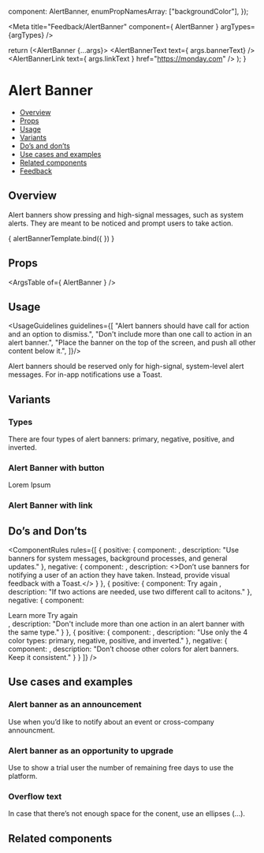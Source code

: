 
  component: AlertBanner,
  enumPropNamesArray: ["backgroundColor"],
});

<Meta
  title="Feedback/AlertBanner"
  component={ AlertBanner }
  argTypes={argTypes}
/>

<!--- Component template -->

  return (<AlertBanner {...args}>
            <AlertBannerText text={ args.bannerText} />
            <AlertBannerLink text={ args.linkText } href="https://monday.com" />
          </AlertBanner>);
}

<!--- Component documentation -->

# Alert Banner
- [Overview](#overview)
- [Props](#props)
- [Usage](#usage)
- [Variants](#variants)
- [Do’s and don’ts](#dos-and-donts)
- [Use cases and examples](#use-cases-and-examples)
- [Related components](#related-components)
- [Feedback](#feedback)

## Overview
Alert banners show pressing and high-signal messages, such as system alerts. They are meant to be noticed and prompt users to take action.

<Canvas>
  <Story name="Overview"
         args={{ bannerText: "Alert banner message", linkText: "this is a CTA", className: "monday-storybook-alert-banner_big-container" }}>
    { alertBannerTemplate.bind({ }) }
  </Story>
</Canvas>

## Props
<ArgsTable of={ AlertBanner } />

## Usage
<UsageGuidelines guidelines={[
  "Alert banners should have call for action and an option to dismiss.",
  "Don't include more than one call to action in an alert banner.",
  "Place the banner on the top of the screen, and push all other content below it.",
]}/>

<Tip>Alert banners should be reserved only for high-signal, system-level alert messages. For in-app notifications use a <Link href="/?path=/docs/components-toast--overview" size={Link.sizes.SMALL} withoutSpacing>Toast.</Link></Tip>

## Variants
### Types
There are four types of alert banners: primary, negative, positive, and inverted.
<Canvas>
  <Story name="Types">
    <div className="monday-storybook-alert-banner_column-wrapper monday-storybook-alert-banner_big-container">
      <AlertBanner>
        <AlertBannerText text="Alert banner message" />
        <AlertBannerLink text="this is a CTA" href="https://monday.com" />
      </AlertBanner>
      <AlertBanner backgroundColor={AlertBanner.backgroundColors.NEGATIVE}>
        <AlertBannerText text="Alert banner message" />
        <AlertBannerLink text="this is a CTA" href="https://monday.com" />
      </AlertBanner>
      <AlertBanner backgroundColor={AlertBanner.backgroundColors.POSITIVE}>
        <AlertBannerText text="Alert banner message" />
        <AlertBannerLink text="this is a CTA" href="https://monday.com" />
      </AlertBanner>
      <AlertBanner backgroundColor={AlertBanner.backgroundColors.DARK}>
        <AlertBannerText text="Alert banner message" />
        <AlertBannerLink text="this is a CTA" href="https://monday.com" />
      </AlertBanner>
    </div>
  </Story>
</Canvas>

### Alert Banner with button
<Canvas>
  <Story name="Alert Banner with button">
    <AlertBanner className="monday-storybook-alert-banner_big-container">
        <AlertBannerText text="Lorem ipsum dolor sit amet" />
      <AlertBannerButton>Lorem Ipsum</AlertBannerButton>
    </AlertBanner>
  </Story>
</Canvas>

### Alert Banner with link
<Canvas>
  <Story name="Alert Banner with link">
    <AlertBanner className="monday-storybook-alert-banner_big-container">
      <AlertBannerText text="Alert banner message" />
      <AlertBannerLink text="this is a CTA" href="https://monday.com" />
    </AlertBanner>
  </Story>
</Canvas>

## Do’s and Don’ts
<ComponentRules
  rules={[
    {
      positive: {
        component:
          <AlertBanner className="monday-storybook-alert-banner_medium-container">
            <AlertBannerText text="Join us at Elevate!" />
            <AlertBannerLink text="RSVP now" href="https://monday.com" />
          </AlertBanner>,
        description: "Use banners for system messages, background processes, and general updates."
      },
      negative: {
        component:
           <AlertBanner className="monday-storybook-alert-banner_medium-container">
            <AlertBannerText text="We successfully archived 1 item" />
          </AlertBanner>,
        description: <>Don’t use banners for notifying a user of an action they have taken. Instead, provide visual feedback with a <Link href="/?path=/docs/components-toast--overview" withoutSpacing>Toast.</Link></>
      }
    },
    {
      positive: {
        component:
          <AlertBanner className="monday-storybook-alert-banner_medium-container" backgroundColor={AlertBanner.backgroundColors.NEGATIVE}>
            <AlertBannerText text="No connection" />
            <AlertBannerLink text="Learn more" href="https://monday.com" />
            <AlertBannerButton>Try again</AlertBannerButton>
          </AlertBanner>,
        description: "If two actions are needed, use two different call to acitons."
      },
      negative: {
        component:
          <div className="monday-storybook-alert-banner_column-wrapper">
            <AlertBanner backgroundColor={AlertBanner.backgroundColors.NEGATIVE} className="monday-storybook-alert-banner_medium-container">
              <AlertBannerText text="No connection" />
              <AlertBannerLink text="Learn more" href="https://monday.com" />
              <AlertBannerLink text="Try again" href="https://monday.com" />
            </AlertBanner>
            <AlertBanner backgroundColor={AlertBanner.backgroundColors.NEGATIVE} className="monday-storybook-alert-banner_medium-container">
              <AlertBannerText text="No connection" />
              <AlertBannerButton>Learn more</AlertBannerButton>
              <AlertBannerButton>Try again</AlertBannerButton>
            </AlertBanner>
          </div>,
        description: "Don't include more than one action in an alert banner with the same type."
      }
    },
    {
      positive: {
        component:
          <AlertBanner backgroundColor={AlertBanner.backgroundColors.DARK} className="monday-storybook-alert-banner_medium-container">
            <AlertBannerText text="Join us at Elevate!" />
            <AlertBannerLink text="RSVP now" href="https://monday.com" />
          </AlertBanner>,
        description: "Use only the 4 color types: primary, negative, positive, and inverted."
      },
      negative: { 
        component:
          <AlertBanner className="monday-storybook-alert-banner_medium-container monday-storybook-alert-banner_pink">
            <AlertBannerText text="Join us at Elevate!" />
            <AlertBannerLink text="RSVP now" href="https://monday.com" />
          </AlertBanner>,
        description: "Don’t choose other colors for alert banners. Keep it consistent."
      }
    }
  ]}
/>

## Use cases and examples
### Alert banner as an announcement
Use when you’d like to notify about an event or cross-company announcment.
<Canvas>
  <Story name="Alert banner as an announcement">
    <AlertBanner backgroundColor={AlertBanner.backgroundColors.DARK} className="monday-storybook-alert-banner_big-container">
      <AlertBannerText text="Join us at Elevate 2022" />
      <AlertBannerLink text="RSVP now" href="https://monday.com" />
    </AlertBanner>
  </Story>
</Canvas>

### Alert banner as an opportunity to upgrade
Use to show a trial user the number of remaining free days to use the platform.
<Canvas>
  <Story name="Alert banner as an opportunity to upgrade">
    <AlertBanner className="monday-storybook-alert-banner_big-container">
      <AlertBannerText text="7 days left on your monday CRM trial" />
      <AlertBannerLink text="Upgrade now" href="https://monday.com" />
    </AlertBanner>
  </Story>
</Canvas>

### Overflow text
In case that there’s not enough space for the conent, use an ellipses (...).
<Canvas>
  <Story name="Overflow text">
    <AlertBanner className="monday-storybook-alert-banner_small-container">
      <AlertBannerText text="This is a really long alert..." />
      <AlertBannerLink text="Call to action" href="https://monday.com" />
    </AlertBanner>
  </Story>
</Canvas>

## Related components
<RelatedComponents componentsNames={[TOAST,ATTENTION_BOX,TOOLTIP]} />